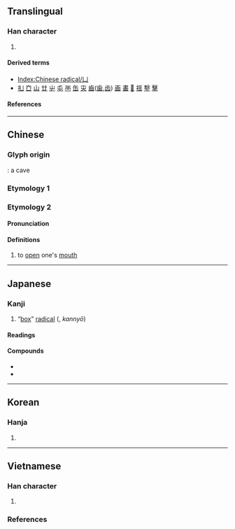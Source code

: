 {{also|ㄩ}}
{{character info}}
{{character info|⼐}}
{{character info|0x2F81D}}
==Translingual==
{{stroke order|type=animate}}

===Han character===
{{Han char|rn=17|rad=凵|as=00|sn=2|four=22770|canj=VL,XVL|ids=⿰𠃊丨}}

# {{mul-kangxi radical-def}}

====Derived terms====
* [[Index:Chinese radical/凵]]
* [[㧄]] [[㚎]] [[山]] [[廿]] [[屮]] [[屯]] [[襾]] [[缶]] [[㐪]] [[齒]]([[歯]],[[齿]]) [[画]] [[畵]] [[𠶑]] [[揺]] [[墼]] [[擊]]

====References====
{{Han ref|kx=0134.390|dkj=01800|dj=0300.250|hdz=10306.150|uh=51F5}}

----

==Chinese==
{{zh-forms}}

===Glyph origin===
{{Han etym}}
{{liushu|p}}: a cave

===Etymology 1===
{{zh-see|坎|a}}

===Etymology 2===

====Pronunciation====
{{zh-pron
|m=qiǎn
|mc=y
|oc=y
|ma=
|cat=v
}}

====Definitions====
{{zh-hanzi}}

# {{zh-obsolete}} to [[open]] one's [[mouth]]

----

==Japanese==

===Kanji===
{{ja-kanji|grade=|rs=凵00}}

# “[[box]]” [[radical]] ({{ja-l|凵繞}}, ''kannyō'')

====Readings====
{{ja-readings
|goon=こん<こん<こむ
|kanon=けん<けん<けむ
|kanyoon=かん
}}

====Compounds====
* {{ja-r|凵%構え|かん%-がまえ}}
* {{ja-r|凵%繞|かん%にょう}}

----

==Korean==

===Hanja===
{{ko-hanja|감}}

# {{rfdef|ko|sort=凵00}}

----

==Vietnamese==

===Han character===
{{vi-readings|rs=凵00
|hanviet=khảm-gdhn;bonet;genibrel
|phienthiet=苦感 khổ cảm
}}

# {{han tu form of|khảm|[[receptacle]]; an [[open]] [[aperture]]}}

===References===
<references/>

[[Category:CJKV radicals| ]]